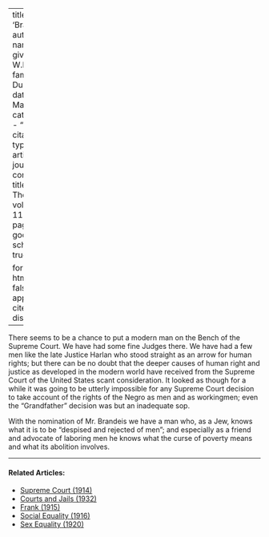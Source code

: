 
---
title: 'Brandeis'
author:
  - name:
      given: W.E.B.
      family: Du Bois
date: Mar. 1916
categories: 
  - ""
citation: 
  type: article-journal
  container-title: The Crisis
  volume: 11
  issue: 5
  page: 243
google-scholar: true

format:
  html:
    toc: false
    appendix-cite-as: display
---



There seems to be a chance to put a modern man on the Bench of the
Supreme Court. We have had some fine Judges there. We have had a few men
like the late Justice Harlan who stood straight as an arrow for human
rights; but there can be no doubt that the deeper causes of human right
and justice as developed in the modern world have received from the
Supreme Court of the United States scant consideration. It looked as
though for a while it was going to be utterly impossible for any Supreme
Court decision to take account of the rights of the Negro as men and as
workingmen; even the "Grandfather" decision was but an inadequate sop.

With the nomination of Mr. Brandeis we have a man who, as a Jew, knows
what it is to be "despised and rejected of men"; and especially as a
friend and advocate of laboring men he knows what the curse of poverty
means and what its abolition involves.

<!-- Similar articles start here -->
<div  class="clear-wrap"></div>
<hr>
#### Related Articles:

* [Supreme Court (1914)](/Volumes/09/02/supreme_court.html)
* [Courts and Jails (1932)](/Volumes/39/04/courts_and_jails.html)
* [Frank (1915)](/Volumes/10/04/frank.html)
* [Social Equality (1916)](/Volumes/12/01/social_equality.html)
* [Sex Equality (1920)](/Volumes/19/03/sex_equality.html)

<!-- Similar articles end here -->